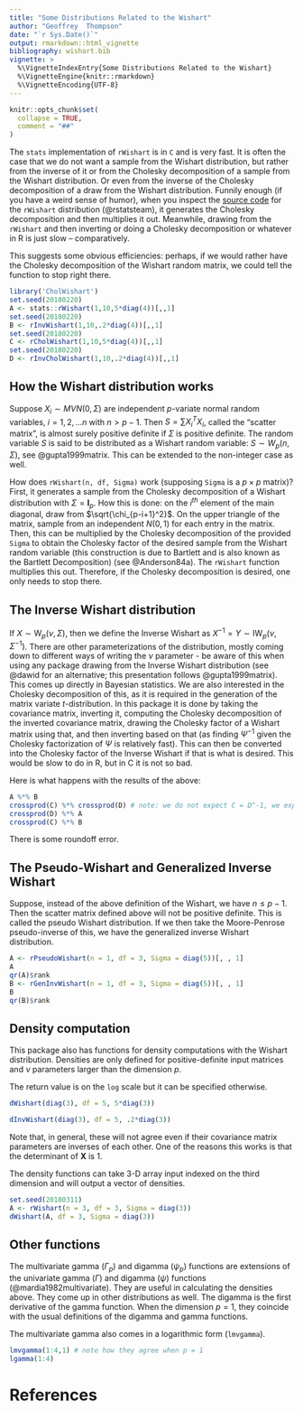```yaml
---
title: "Some Distributions Related to the Wishart"
author: "Geoffrey  Thompson"
date: "`r Sys.Date()`"
output: rmarkdown::html_vignette
bibliography: wishart.bib
vignette: >
  %\VignetteIndexEntry{Some Distributions Related to the Wishart}
  %\VignetteEngine{knitr::rmarkdown}
  %\VignetteEncoding{UTF-8}
---
```


```r
knitr::opts_chunk$set(
  collapse = TRUE,
  comment = "##"
)
```
The `stats` implementation of `rWishart` is in `C` and is very fast. It is often the case that we do not want a sample from the Wishart distribution, but rather from the inverse of it or from the Cholesky decomposition of a sample from the Wishart distribution. Or even from the inverse of the Cholesky decomposition of a draw from the Wishart distribution. Funnily enough (if you have a weird sense of humor), when you inspect the [source code](https://github.com/SurajGupta/r-source/blob/master/src/library/stats/src/rWishart.c) for the `rWishart` distribution (@rstatsteam), it generates the Cholesky decomposition and then multiplies it out. Meanwhile, drawing from the `rWishart` and then inverting or doing a Cholesky decomposition or whatever in R is just slow -- comparatively.

This suggests some obvious efficiencies: perhaps, if we would rather have the Cholesky decomposition of the Wishart random matrix, we could tell the function to stop right there.

```r
library('CholWishart')
set.seed(20180220)
A <- stats::rWishart(1,10,5*diag(4))[,,1]
set.seed(20180220)
B <- rInvWishart(1,10,.2*diag(4))[,,1]
set.seed(20180220)
C <- rCholWishart(1,10,5*diag(4))[,,1]
set.seed(20180220)
D <- rInvCholWishart(1,10,.2*diag(4))[,,1]
```

## How the Wishart distribution works

Suppose $X_i \sim MVN(0, \Sigma)$ are independent $p$-variate normal 
random variables, $i = 1, 2, \ldots n$ with $n > p-1$. 
Then $S = \sum X_i^T X_i$, called the "scatter matrix", is almost surely 
positive definite if $\Sigma$ is positive definite. 
The random variable $S$ is said to be distributed as a Wishart random variable:
$S \sim W_p(n, \Sigma)$, see @gupta1999matrix. This can be extended to the non-integer case
as well.

How does `rWishart(n, df, Sigma)` work (supposing `Sigma` is a $p \times p$ matrix)? First, it generates a sample from the Cholesky decomposition of a Wishart distribution with $\Sigma = \mathbf{I}_p$. How this is done: on the $i^{th}$ element of the main diagonal, draw from $\sqrt{\chi_{p-i+1}^2}$. On the upper triangle of the matrix, sample from an independent $N(0,1)$ for each entry in the matrix. Then, this can be multiplied by the Cholesky decomposition of the provided `Sigma` to obtain the Cholesky factor of the desired sample from the Wishart random variable (this construction is due to Bartlett and is also known as the Bartlett Decomposition) (see @Anderson84a). The `rWishart` function multiplies this out. Therefore, if the Cholesky decomposition is desired, one only needs to stop there.

## The Inverse Wishart distribution

If $X \sim \textrm{W}_p(\nu,\Sigma)$, then we define the Inverse Wishart as $X^{-1}  = Y \sim \textrm{IW}_p(\nu , \Sigma^{-1})$. There are other parameterizations of the distribution, mostly coming down to different ways of writing the $\nu$ parameter - be aware of this when using any package drawing from the Inverse Wishart distribution (see @dawid for an alternative; this presentation follows @gupta1999matrix). This comes up directly in Bayesian statistics. We are also interested in the Cholesky decomposition of this, as it is required in the generation of the matrix variate $t$-distribution. In this package it is done by taking the covariance matrix, inverting it, computing the Cholesky decomposition of the inverted covariance matrix, drawing the Cholesky factor of a Wishart matrix using that, and then inverting based on that (as finding $\Psi^{-1}$ given the Cholesky factorization of $\Psi$ is relatively fast). This can then be converted into the Cholesky factor of the Inverse Wishart if that is what is desired. This would be slow to do in R, but in C it is not so bad. 

Here is what happens with the results of the above:

```r
A %*% B 
crossprod(C) %*% crossprod(D) # note: we do not expect C = D^-1, we expect this! 
crossprod(D) %*% A
crossprod(C) %*% B
```

There is some roundoff error.

## The Pseudo-Wishart and Generalized Inverse Wishart

Suppose, instead of the above definition of the Wishart, we have $n \leq p-1$. 
Then the scatter matrix defined above will not be positive definite. This is called
the pseudo Wishart distribution. If we then take the Moore-Penrose pseudo-inverse
of this, we have the generalized inverse Wishart distribution. 

```r
A <- rPseudoWishart(n = 1, df = 3, Sigma = diag(5))[, , 1]
A
qr(A)$rank
B <- rGenInvWishart(n = 1, df = 3, Sigma = diag(5))[, , 1]
B
qr(B)$rank
```


## Density computation

This package also has functions for density computations with the Wishart distribution. 
Densities are only defined for positive-definite input matrices and $\nu$ parameters 
larger than the dimension $p$.

The return value is on the `log` scale but it can be specified otherwise.

```r
dWishart(diag(3), df = 5, 5*diag(3))

dInvWishart(diag(3), df = 5, .2*diag(3))

```

Note that, in general, these will not agree even if their covariance matrix parameters are inverses of each other. One of the reasons this works is that the determinant of $\mathbf{X}$ is $1$.

The density functions can take 3-D array input indexed on the third dimension and will output a vector of densities.

```r
set.seed(20180311)
A <- rWishart(n = 3, df = 3, Sigma = diag(3))
dWishart(A, df = 3, Sigma = diag(3))

```

## Other functions

The multivariate gamma ($\Gamma_p$) and digamma ($\psi_p$) functions are extensions of the univariate gamma ($\Gamma$) and digamma ($\psi$) functions (@mardia1982multivariate). They are useful in calculating the densities above. They come up in other distributions as well. The digamma is the first derivative of the gamma function. When the dimension $p = 1$, they coincide with the usual definitions of the digamma and gamma functions.

The multivariate gamma also comes in a logarithmic form (`lmvgamma`).

```r
lmvgamma(1:4,1) # note how they agree when p = 1
lgamma(1:4)
```

# References
